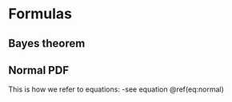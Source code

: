 # Formulas

## Bayes theorem
\begin{equation} 
p(\theta | D) = \frac{p(D|\theta) p(\theta)} {p(D)}
(\#eq:bayes)
\end{equation} 
 
## Normal PDF
\begin{equation} 
f(x) = \frac{1}{\sigma\sqrt{2\pi}}\exp\left(-\frac{1}{2}\left(\frac{x-\mu}{\sigma}\right)^{2}\right)
(\#eq:normal)
\end{equation} 

This is how we refer to equations:
 -see equation \@ref(eq:normal)

